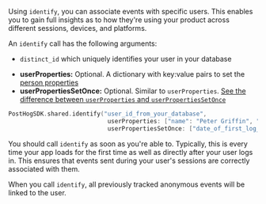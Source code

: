 Using `identify`, you can associate events with specific users. This enables you to gain full insights as to how they're using your product across different sessions, devices, and platforms.

An `identify` call has the following arguments:

* `distinct_id` which uniquely identifies your user in your database
- **userProperties:** Optional. A dictionary with key:value pairs to set the [person properties](/docs/product-analytics/person-properties)
- **userPropertiesSetOnce:** Optional. Similar to `userProperties`. [See the difference between `userProperties` and `userPropertiesSetOnce`](/docs/product-analytics/person-properties#what-is-the-difference-between-set-and-set_once)

```swift
PostHogSDK.shared.identify("user_id_from_your_database",
                            userProperties: ["name": "Peter Griffin", "email": "peter@familyguy.com"],
                            userPropertiesSetOnce: ["date_of_first_log_in": "2024-03-01"])
```

You should call `identify` as soon as you're able to. Typically, this is every time your app loads for the first time as well as directly after your user logs in. This ensures that events sent during your user's sessions are correctly associated with them.

When you call `identify`, all previously tracked anonymous events will be linked to the user.
